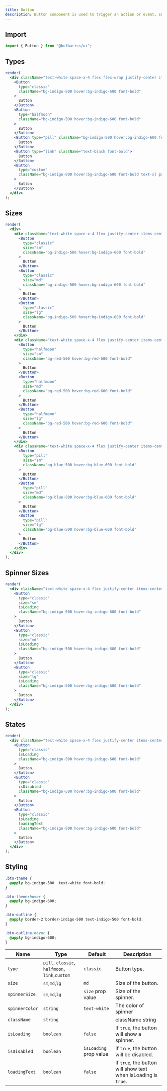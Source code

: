 ```yaml
---
title: Button
description: Button component is used to trigger an action or event, such as submitting a form, opening a Dialog, canceling an action, or performing a delete operation.
---
```


## Import

```js lineNumbers=true
import { Button } from "@bulbariss/ui";
```

## Types

```jsx lineNumbers=true live=true
render(
  <div className="text-white space-x-4 flex flex-wrap justify-center items-center">
    <Button
      type="classic"
      className="bg-indigo-500 hover:bg-indigo-600 font-bold"
    >
      Button
    </Button>
    <Button
      type="halfmoon"
      className="bg-indigo-500 hover:bg-indigo-600 font-bold"
    >
      Button
    </Button>
    <Button type="pill" className="bg-indigo-500 hover:bg-indigo-600 font-bold">
      Button
    </Button>
    <Button type="link" className="text-black font-bold">
      Button
    </Button>
    <Button
      type="custom"
      className="bg-indigo-500 hover:bg-indigo-600 font-bold text-xl px-6 py-4 rounded-lg"
    >
      Button
    </Button>
  </div>
);
```

## Sizes

```jsx lineNumbers=true live=true
render(
  <div>
    <div className="text-white space-x-4 flex justify-center items-center pb-4">
      <Button
        type="classic"
        size="sm"
        className="bg-indigo-500 hover:bg-indigo-600 font-bold"
      >
        Button
      </Button>
      <Button
        type="classic"
        size="md"
        className="bg-indigo-500 hover:bg-indigo-600 font-bold"
      >
        Button
      </Button>
      <Button
        type="classic"
        size="lg"
        className="bg-indigo-500 hover:bg-indigo-600 font-bold"
      >
        Button
      </Button>
    </div>
    <div className="text-white space-x-4 flex justify-center items-center pb-4">
      <Button
        type="halfmoon"
        size="sm"
        className="bg-red-500 hover:bg-red-600 font-bold"
      >
        Button
      </Button>
      <Button
        type="halfmoon"
        size="md"
        className="bg-red-500 hover:bg-red-600 font-bold"
      >
        Button
      </Button>
      <Button
        type="halfmoon"
        size="lg"
        className="bg-red-500 hover:bg-red-600 font-bold"
      >
        Button
      </Button>
    </div>
    <div className="text-white space-x-4 flex justify-center items-center pb-4">
      <Button
        type="pill"
        size="sm"
        className="bg-blue-500 hover:bg-blue-600 font-bold"
      >
        Button
      </Button>
      <Button
        type="pill"
        size="md"
        className="bg-blue-500 hover:bg-blue-600 font-bold"
      >
        Button
      </Button>
      <Button
        type="pill"
        size="lg"
        className="bg-blue-500 hover:bg-blue-600 font-bold"
      >
        Button
      </Button>
    </div>
  </div>
);
```

## Spinner Sizes

```jsx lineNumbers=true live=true
render(
  <div className="text-white space-x-4 flex justify-center items-center">
    <Button
      type="classic"
      size="sm"
      isLoading
      className="bg-indigo-500 hover:bg-indigo-600 font-bold"
    >
      Button
    </Button>
    <Button
      type="classic"
      size="md"
      isLoading
      className="bg-indigo-500 hover:bg-indigo-600 font-bold"
    >
      Button
    </Button>
    <Button
      type="classic"
      size="lg"
      isLoading
      className="bg-indigo-500 hover:bg-indigo-600 font-bold"
    >
      Button
    </Button>
  </div>
);
```

## States

```jsx lineNumbers=true live=true
render(
  <div className="text-white space-x-4 flex justify-center items-center">
    <Button
      type="classic"
      isLoading
      className="bg-indigo-500 hover:bg-indigo-600 font-bold"
    >
      Button
    </Button>
    <Button
      type="classic"
      isDisabled
      className="bg-indigo-500 hover:bg-indigo-600 font-bold"
    >
      Button
    </Button>
    <Button
      type="classic"
      isLoading
      loadingText
      className="bg-indigo-500 hover:bg-indigo-600 font-bold"
    >
      Button
    </Button>
  </div>
);
```

## Styling

```css lineNumbers=true
.btn-theme {
  @apply bg-indigo-500  text-white font-bold;
}

.btn-theme:hover {
  @apply bg-indigo-600;
}

.btn-outline {
  @apply border-2 border-indigo-500 text-indigo-500 font-bold;
}

.btn-outline:hover {
  @apply bg-indigo-600;
}
```

| Name           | Type                                           | Default                | Description                                                    |
| -------------- | ---------------------------------------------- | ---------------------- | -------------------------------------------------------------- |
| `type`         | `pill`, `classic`, `halfmoon`, `link`,`custom` | `classic`              | Button type.                                                   |
| `size`         | `sm`,`md`,`lg`                                 | `md`                   | Size of the button.                                            |
| `spinnerSize`  | `sm`,`md`,`lg`                                 | `size` prop value      | Size of the spinner.                                           |
| `spinnerColor` | `string`                                       | `text-white`           | The color of spinner                                           |
| `className`    | `string`                                       |                        | className string                                               |
| `isLoading`    | `boolean`                                      | `false`                | If `true`, the button will show a spinner.                     |
| `isDisabled`   | `boolean`                                      | `isLoading` prop value | If `true`, the button will be disabled.                        |
| `loadingText`  | `boolean`                                      | `false`                | If `true`, the button will show text when isLoading is `true`. |

